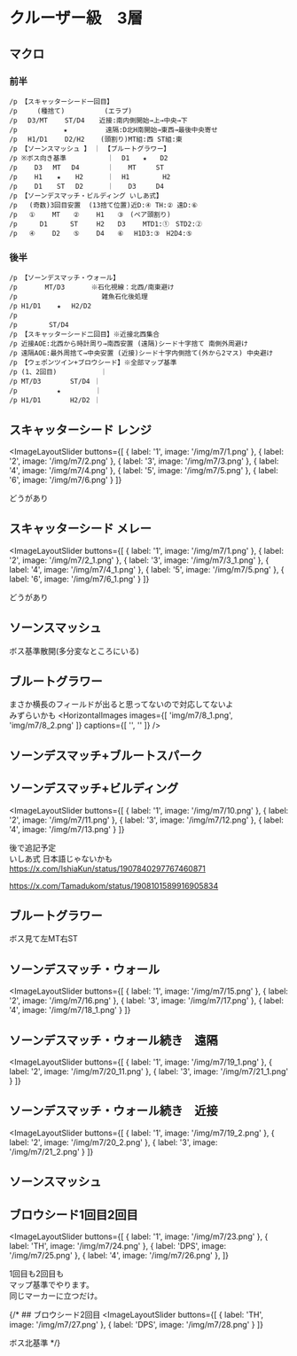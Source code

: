 

# クルーザー級　3層

##  マクロ
### 前半
```
/p 【スキャッターシード一回目】
/p     (種捨て)　　　　　　(エラプ)
/p 　D3/MT　　 ST/D4  　近接:南内側開始→上→中央→下
/p 　　　    　★　　　　   遠隔:D北H南開始→東西→最後中央寄せ
/p 　H1/D1　　 D2/H2    (頭割り)MT組:西 ST組:東
/p 【ソーンスマッシュ 】　｜ 【ブルートグラワー】
/p ※ボス向き基準　    　   ｜  D1　　★　　D2
/p 　　D3　 MT　 D4       ｜ 　 MT　　　ST
/p 　　H1 　 ★ 　 H2      ｜  H1　　　　　H2
/p 　　D1 　 ST 　D2      ｜ 　 D3　　　D4
/p 【ソーンデスマッチ・ビルディング いしあ式】
/p   (奇数)3回目安置  (13捨て位置)近D:④ TH:② 遠D:⑥
/p   ①　 　MT　　②　 　H1　　③　(ペア頭割り)
/p   　 D1　    ST   　H2　　D3　　 MTD1:①　STD2:②
/p   ④　　 D2　　⑤　　 D4　　⑥　 H1D3:③　H2D4:⑤
```

### 後半
```
/p 【ソーンデスマッチ・ウォール】
/p 　　　 MT/D3　　　　※石化視線：北西/南東避け
/p 　　　　　　　　　　　  雑魚石化後処理
/p H1/D1    ★　 H2/D2
/p 　　　　 
/p 　　　  ST/D4
/p 【スキャッターシード二回目】※近接北西集合
/p 近接AOE:北西から時計周り→南西安置 (遠隔)シード十字捨て 南側外周避け
/p 遠隔AOE:最外周捨て→中央安置 (近接)シード十字内側捨て(外から2マス) 中央避け
/p 【ウェポンツイン+ブロウシード】※全部マップ基準
/p (1、2回目)　　　　　　 ｜
/p MT/D3　 　   ST/D4 ｜
/p 　　　    ★　　　　  ｜
/p H1/D1　　    H2/D2 ｜
```

## スキャッターシード レンジ　<HeadingYouTubeIcon videoId="z3FFRdmcz_U" startTime={56} />
<ImageLayoutSlider
  buttons={[
    { label: '1', image: '/img/m7/1.png' },
    { label: '2', image: '/img/m7/2.png' },
    { label: '3', image: '/img/m7/3.png' },
    { label: '4', image: '/img/m7/4.png' },
    { label: '5', image: '/img/m7/5.png' },
    { label: '6', image: '/img/m7/6.png' }
  ]}
>
どうがあり
</ImageLayoutSlider>

## スキャッターシード メレー　<HeadingYouTubeIcon videoId="cVgojWqULRI" startTime={13340} />
<ImageLayoutSlider
  buttons={[
    { label: '1', image: '/img/m7/1.png' },
    { label: '2', image: '/img/m7/2_1.png' },
    { label: '3', image: '/img/m7/3_1.png' },
    { label: '4', image: '/img/m7/4_1.png' },
    { label: '5', image: '/img/m7/5.png' },
    { label: '6', image: '/img/m7/6_1.png' }
  ]}
>
どうがあり
</ImageLayoutSlider>

## ソーンスマッシュ

<ImageLayout src="img/m7/7.png" alt="ソーンスマッシュ">
ボス基準散開(多分変なところにいる)
</ImageLayout>

## ブルートグラワー
まさか横長のフィールドが出ると思ってないので対応してないよ  
みずらいかも
<HorizontalImages 
  images={[
    'img/m7/8_1.png',
    'img/m7/8_2.png'
  ]}
  captions={[
    '',
    ''
  ]}
/>

## ソーンデスマッチ+ブルートスパーク

<ImageLayout src="img/m7/9.png" alt="ソーンデスマッチ">
</ImageLayout>
<ImageLayout src="img/m7/30.png" alt="ソーンデスマッチ">
</ImageLayout>


## ソーンデスマッチ+ビルディング
<ImageLayoutSlider
  buttons={[
    { label: '1', image: '/img/m7/10.png' },
    { label: '2', image: '/img/m7/11.png' },
    { label: '3', image: '/img/m7/12.png' },
    { label: '4', image: '/img/m7/13.png' }
  ]}
>
後で追記予定  
いしあ式 日本語じゃないかも https://x.com/IshiaKun/status/1907840297767460871  

  
https://x.com/Tamadukom/status/1908101589916905834
</ImageLayoutSlider>

## ブルートグラワー

<ImageLayout src="img/m7/14_1.png" alt="ブルートグラワー2">
ボス見て左MT右ST
</ImageLayout>

## ソーンデスマッチ・ウォール
<ImageLayoutSlider
  buttons={[
    { label: '1', image: '/img/m7/15.png' },
    { label: '2', image: '/img/m7/16.png' },
    { label: '3', image: '/img/m7/17.png' },
    { label: '4', image: '/img/m7/18_1.png' }
  ]}
>

</ImageLayoutSlider>

## ソーンデスマッチ・ウォール続き　遠隔
<ImageLayoutSlider
  buttons={[
    { label: '1', image: '/img/m7/19_1.png' },
    { label: '2', image: '/img/m7/20_11.png' },
    { label: '3', image: '/img/m7/21_1.png' }
  ]}
>

</ImageLayoutSlider>


## ソーンデスマッチ・ウォール続き　近接
<ImageLayoutSlider
  buttons={[
    { label: '1', image: '/img/m7/19_2.png' },
    { label: '2', image: '/img/m7/20_2.png' },
    { label: '3', image: '/img/m7/21_2.png' }
  ]}
>

</ImageLayoutSlider>

## ソーンスマッシュ

<ImageLayout src="img/m7/22.png" alt="ソーンスマッシュ">
</ImageLayout>

## ブロウシード1回目2回目
<ImageLayoutSlider
  buttons={[
    { label: '1', image: '/img/m7/23.png' },
    { label: 'TH', image: '/img/m7/24.png' },
    { label: 'DPS', image: '/img/m7/25.png' },
    { label: '4', image: '/img/m7/26.png' },
  ]}
>
1回目も2回目も  
マップ基準でやります。  
同じマーカーに立つだけ。
</ImageLayoutSlider>

{/* ## ブロウシード2回目
<ImageLayoutSlider
  buttons={[
    { label: 'TH', image: '/img/m7/27.png' },
    { label: 'DPS', image: '/img/m7/28.png' }
  ]}
>
ボス北基準
</ImageLayoutSlider> */}
